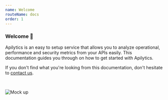 ```yaml
---
name: Welcome
routeName: docs
order: 1
---
```


### Welcome 👋

Apilytics is an easy to setup service that allows you to analyze operational, performance and security metrics from your APIs easily. This documentation guides you through on how to get started with Apilytics.

If you don't find what you're looking from this documentation, don't hesitate to [contact us](/contact).

<br />

![Mock up](/mock-ups/time-frame.gif)
